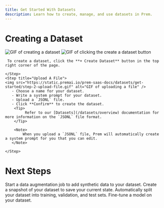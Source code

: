 ```yaml
---
title: Get Started With Datasets
description: Learn how to create, manage, and use datasets in Prem.
---
```


# Creating a Dataset

<img src="https://static.premai.io/prem-saas-docs/datasets/get-started/step-0-createADataset.gif" alt="GIF of creating a dataset" />

<Steps>
    <Step title="Click + Create To Create A Dataset">
    <img src="https://static.premai.io/prem-saas-docs/datasets/get-started/step-1-click-create-a-dataset.gif" alt="GIF of clicking the create a dataset button" />

     To create a dataset, click the **+ Create Dataset** button in the top right corner of the page.

    </Step>
    <Step title="Upload A File">
    <img src="https://static.premai.io/prem-saas-docs/datasets/get-started/step-2-upload-file.gif" alt="GIF of uploading a file" />
       - Choose a name for your dataset.
       - Write a system prompt for your dataset. 
       - Upload a `JSONL` file.
       - Click **Confirm** to create the dataset.
        <Tip>
             Refer to our [Datasets](/datasets/overview) documentation for more information on the `JSONL` file format.
        </Tip>

        <Note>
            When you upload a `JSONL` file, Prem will automatically create a system prompt for you that you can edit.
       </Note>

    </Step>

</Steps>

# Next Steps

<CardGroup cols={2}>
    <Card title="Enrich a Dataset" icon="sparkles" href="/datasets/enrich-dataset">
        Start a data augmentation job to add synthetic data to your dataset.
    </Card>
    <Card title="Create a Snapshot" icon="camera" href="/datasets/create-snapshot">
        Create a snapshot of your dataset to save your current state.
    </Card>
    
</CardGroup>

<CardGroup cols={2}>
    <Card title="Autosplit a Dataset" icon="split" href="/datasets/autosplit-dataset">
        Automatically split your dataset into training, validation, and test sets.
    </Card>
    <Card title="Fine-Tune a Model" icon="robot" href="/finetuning/overview">
        Fine-tune a model on your dataset.
    </Card>
</CardGroup>


